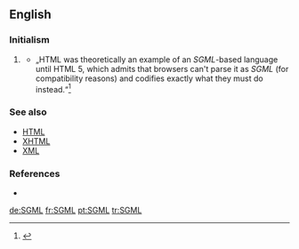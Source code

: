 ==English==

===Initialism===
{{rfc-header|Initialism}}
{{en-initialism}}

# {{label|en|software}} {{initialism of|[[w:Standard Generalized Markup Language|Standard Generalized Markup Language]]|lang=en}}
#*„HTML was theoretically an example of an ''SGML''-based language until HTML 5, which admits that browsers can't parse it as ''SGML'' (for compatibility reasons) and codifies exactly what they must do instead.“<ref>{{cite web
 | url         = http://en.wikipedia.org/
 | title       = Standard Generalized Markup Language
 | language    = English
 | format      = HTML
 | publisher   = Wikipedia
 | date        = 2014-11-10
 | archiveurl  = http://en.wikipedia.org/wiki/Standard_Generalized_Markup_Language
 | archivedate = 2014-11-10
 | accessdate  = 2014-11-12
}}</ref>

===See also===
* [[HTML]]
* [[XHTML]]
* [[XML]]

===References===
<references/>
* {{pedia}}

[[de:SGML]]
[[fr:SGML]]
[[pt:SGML]]
[[tr:SGML]]
